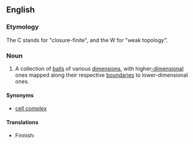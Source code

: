 ==English==
{{wikipedia}}

===Etymology===
The C stands for "closure-finite", and the W for "weak topology".

===Noun===
{{en-noun|head=[[C]][[W]] [[complex]]}}

# {{lb|en|topology}} A collection of [[ball]]s of various [[dimension]]s, with higher[[-dimensional]] ones mapped along their respective [[boundary|boundaries]] to lower-dimensional ones.

====Synonyms====
* [[cell complex]]

====Translations====
{{trans-top|collection of balls of various dimensions}}
* Finnish: {{t|fi|CW-[[kompleksi]]}}
{{trans-mid}}
{{trans-bottom}}